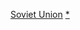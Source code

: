 {{commonscat|Electric multiple units of the Soviet Union}}

[[Category:電力動車組|Soviet Union]]
[[Category:苏联铁路车辆|*]]